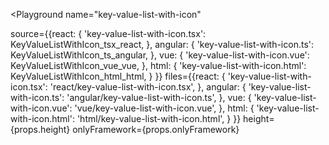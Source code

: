 

<Playground
  name="key-value-list-with-icon"
  
  source={{react: {
             'key-value-list-with-icon.tsx': KeyValueListWithIcon_tsx_react,
           },
           angular: {
             'key-value-list-with-icon.ts': KeyValueListWithIcon_ts_angular,
           },
           vue: {
             'key-value-list-with-icon.vue': KeyValueListWithIcon_vue_vue,
           },
           html: {
             'key-value-list-with-icon.html': KeyValueListWithIcon_html_html,
           }
}}
  files={{react: {
            'key-value-list-with-icon.tsx': 'react/key-value-list-with-icon.tsx',
          },
          angular: {
            'key-value-list-with-icon.ts': 'angular/key-value-list-with-icon.ts',
          },
          vue: {
            'key-value-list-with-icon.vue': 'vue/key-value-list-with-icon.vue',
          },
          html: {
            'key-value-list-with-icon.html': 'html/key-value-list-with-icon.html',
          }
}}
  height={props.height}
  onlyFramework={props.onlyFramework}
></Playground>
